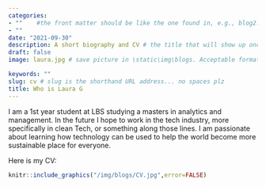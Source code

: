 ```yaml
---
categories:  
- ""    #the front matter should be like the one found in, e.g., blog2.md. It cannot be like the normal Rmd we used
- ""
date: "2021-09-30"
description: A short biography and CV # the title that will show up once someone gets to this page
draft: false
image: laura.jpg # save picture in \static\img\blogs. Acceptable formats= jpg, jpeg, or png . Your iPhone pics wont work

keywords: ""
slug: cv # slug is the shorthand URL address... no spaces plz
title: Who is Laura G 
---
```


I am a 1st year student at LBS studying a masters in analytics and management. 
In the future I hope to work in the tech industry, more specifically in clean Tech,
or something along those lines. I am passionate about learning how technology
can be used to help the world become more sustainable place for everyone.

Here is my CV:

```r
knitr::include_graphics("/img/blogs/CV.jpg",error=FALSE)
```

